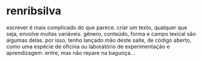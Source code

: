# renribsilva

escrever é mais complicado do que parece. criar um texto, qualquer que seja, envolve
muitas variáveis. gênero, conteúdo, forma e campo lexical são algumas delas. 
por isso, tenho lançado mão deste saite, de código aberto, como uma espécie de oficina
ou laboratório de experimentação e aprendizagem. entre, mas não repare na bagunça...

